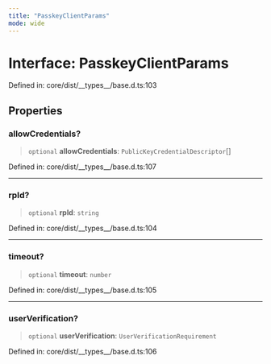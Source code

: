```yaml
---
title: "PasskeyClientParams"
mode: wide
---
```

  
# Interface: PasskeyClientParams

Defined in: core/dist/\_\_types\_\_/base.d.ts:103

## Properties

### allowCredentials?

> `optional` **allowCredentials**: `PublicKeyCredentialDescriptor`[]

Defined in: core/dist/\_\_types\_\_/base.d.ts:107

***

### rpId?

> `optional` **rpId**: `string`

Defined in: core/dist/\_\_types\_\_/base.d.ts:104

***

### timeout?

> `optional` **timeout**: `number`

Defined in: core/dist/\_\_types\_\_/base.d.ts:105

***

### userVerification?

> `optional` **userVerification**: `UserVerificationRequirement`

Defined in: core/dist/\_\_types\_\_/base.d.ts:106
